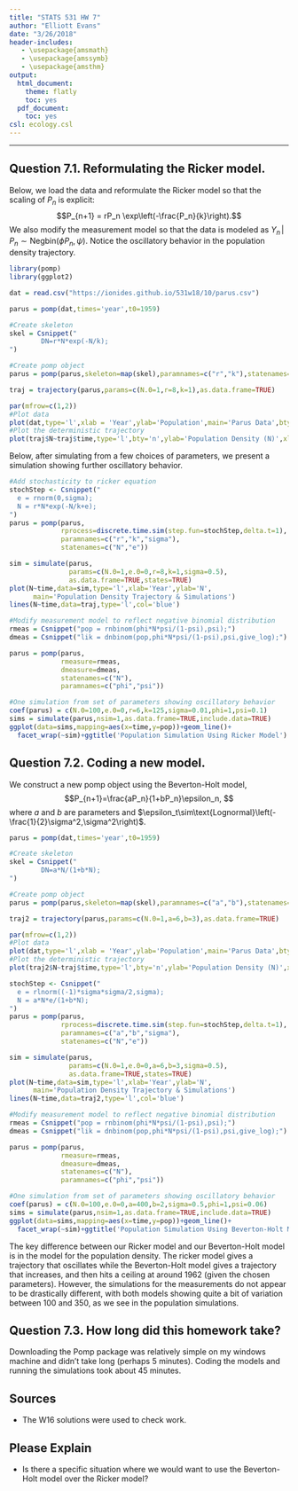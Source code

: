 ```yaml
---
title: "STATS 531 HW 7"
author: "Elliott Evans"
date: "3/26/2018"
header-includes:
   - \usepackage{amsmath}
   - \usepackage{amssymb}
   - \usepackage{amsthm}
output:
  html_document:
    theme: flatly
    toc: yes
  pdf_document:
    toc: yes
csl: ecology.csl
---
```


\newcommand{\DEF}{\overset{\text{def}}{=}}
\newcommand{\PP}{\mathbb{P}}
\newcommand{\RR}{\mathbb{R}}
\newcommand{\ZZ}{\mathbb{Z}}
\newcommand{\EE}{\mathbb{E}}
\newcommand{\IND}{\mathbbm{1}}
\newcommand{\var}{\text{Var}}
\newcommand{\cov}{\text{Cov}}
\newcommand{\logit}{\text{logit}}
\newcommand{\n}{\newline}
\newcommand\loglik{\ell}
\newcommand\R{\mathbb{R}}
\newcommand\data[1]{#1^*}
\newcommand\estimate[1]{\data{#1}}
\newcommand\params{\, ; \,}
\newcommand\transpose{\scriptsize{T}}
\newcommand\eqspace{\quad\quad\quad}
\newcommand\lik{\mathscr{L}}
\newcommand\profileloglik[1]{\ell^\mathrm{profile}_#1}
\newcommand\ar{\phi}
\newcommand\ma{\psi}

-----------

## Question 7.1. Reformulating the Ricker model.
Below, we load the data and reformulate the Ricker model so that the scaling of $P_n$ is explicit:
$$P_{n+1} = rP_n \exp\left(-\frac{P_n}{k}\right).$$
We also modify the measurement model so that the data is modeled as $Y_n\,|\,P_n\sim \text{Negbin}(\phi P_n,\psi)$. Notice the oscillatory behavior in the population density trajectory.

```r
library(pomp)
library(ggplot2)

dat = read.csv("https://ionides.github.io/531w18/10/parus.csv")

parus = pomp(dat,times='year',t0=1959)

#Create skeleton
skel = Csnippet("
        DN=r*N*exp(-N/k);
")

#Create pomp object
parus = pomp(parus,skeleton=map(skel),paramnames=c("r","k"),statenames=c("N"))

traj = trajectory(parus,params=c(N.0=1,r=8,k=1),as.data.frame=TRUE)

par(mfrow=c(1,2))
#Plot data
plot(dat,type='l',xlab = 'Year',ylab='Population',main='Parus Data',bty='n')
#Plot the deterministic trajectory
plot(traj$N~traj$time,type='l',bty='n',ylab='Population Density (N)',xlab='Year',main='Trajectory\nN.0=1, r=8, k=1')
```

Below, after simulating from a few choices of parameters, we present a simulation showing further oscillatory behavior.

```r
#Add stochasticity to ricker equation
stochStep <- Csnippet("
  e = rnorm(0,sigma);
  N = r*N*exp(-N/k+e);
")
parus = pomp(parus,
             rprocess=discrete.time.sim(step.fun=stochStep,delta.t=1),
             paramnames=c("r","k","sigma"),
             statenames=c("N","e"))

sim = simulate(parus,
               params=c(N.0=1,e.0=0,r=8,k=1,sigma=0.5),
               as.data.frame=TRUE,states=TRUE)
plot(N~time,data=sim,type='l',xlab='Year',ylab='N',
      main='Population Density Trajectory & Simulations')
lines(N~time,data=traj,type='l',col='blue')

#Modify measurement model to reflect negative binomial distribution
rmeas = Csnippet("pop = rnbinom(phi*N*psi/(1-psi),psi);")
dmeas = Csnippet("lik = dnbinom(pop,phi*N*psi/(1-psi),psi,give_log);")

parus = pomp(parus,
             rmeasure=rmeas,
             dmeasure=dmeas,
             statenames=c("N"),
             paramnames=c("phi","psi"))

#One simulation from set of parameters showing oscillatory behavior
coef(parus) = c(N.0=100,e.0=0,r=6,k=125,sigma=0.01,phi=1,psi=0.1)
sims = simulate(parus,nsim=1,as.data.frame=TRUE,include.data=TRUE)
ggplot(data=sims,mapping=aes(x=time,y=pop))+geom_line()+
  facet_wrap(~sim)+ggtitle('Population Simulation Using Ricker Model')
```

## Question 7.2. Coding a new model.

We construct a new pomp object using the Beverton-Holt model, 
$$P_{n+1}=\frac{aP_n}{1+bP_n}\epsilon_n, $$
where $a$ and $b$ are parameters and $\epsilon_t\sim\text{Lognormal}\left(-\frac{1}{2}\sigma^2,\sigma^2\right)$.


```r
parus = pomp(dat,times='year',t0=1959)

#Create skeleton
skel = Csnippet("
        DN=a*N/(1+b*N);
")

#Create pomp object
parus = pomp(parus,skeleton=map(skel),paramnames=c("a","b"),statenames=c("N"))

traj2 = trajectory(parus,params=c(N.0=1,a=6,b=3),as.data.frame=TRUE)

par(mfrow=c(1,2))
#Plot data
plot(dat,type='l',xlab = 'Year',ylab='Population',main='Parus Data',bty='n')
#Plot the deterministic trajectory
plot(traj2$N~traj$time,type='l',bty='n',ylab='Population Density (N)',xlab='Year',main='Trajectory\nN.0=1, a=6, b=3')
```

```r
stochStep <- Csnippet("
  e = rlnorm((-1)*sigma*sigma/2,sigma);
  N = a*N*e/(1+b*N);
")
parus = pomp(parus,
             rprocess=discrete.time.sim(step.fun=stochStep,delta.t=1),
             paramnames=c("a","b","sigma"),
             statenames=c("N","e"))

sim = simulate(parus,
               params=c(N.0=1,e.0=0,a=6,b=3,sigma=0.5),
               as.data.frame=TRUE,states=TRUE)
plot(N~time,data=sim,type='l',xlab='Year',ylab='N',
      main='Population Density Trajectory & Simulations')
lines(N~time,data=traj2,type='l',col='blue')
```


```r
#Modify measurement model to reflect negative binomial distribution
rmeas = Csnippet("pop = rnbinom(phi*N*psi/(1-psi),psi);")
dmeas = Csnippet("lik = dnbinom(pop,phi*N*psi/(1-psi),psi,give_log);")

parus = pomp(parus,
             rmeasure=rmeas,
             dmeasure=dmeas,
             statenames=c("N"),
             paramnames=c("phi","psi"))

#One simulation from set of parameters showing oscillatory behavior
coef(parus) = c(N.0=100,e.0=0,a=400,b=2,sigma=0.5,phi=1,psi=0.06)
sims = simulate(parus,nsim=1,as.data.frame=TRUE,include.data=TRUE)
ggplot(data=sims,mapping=aes(x=time,y=pop))+geom_line()+
  facet_wrap(~sim)+ggtitle('Population Simulation Using Beverton-Holt Model')
```

The key difference between our Ricker model and our Beverton-Holt model is in the model for the population density. The ricker model gives a trajectory that oscillates while the Beverton-Holt model gives a trajectory that increases, and then hits a ceiling at around 1962 (given the chosen parameters). However, the simulations for the measurements do not appear to be drastically different, with both models showing quite a bit of variation between 100 and 350, as we see in the population simulations.


## Question 7.3. How long did this homework take?

Downloading the Pomp package was relatively simple on my windows machine and didn't take long (perhaps 5 minutes). Coding the models and running the simulations took about 45 minutes.

## Sources
 - The W16 solutions were used to check work.
 
## Please Explain
 - Is there a specific situation where we would want to use the Beverton-Holt model over the Ricker model?